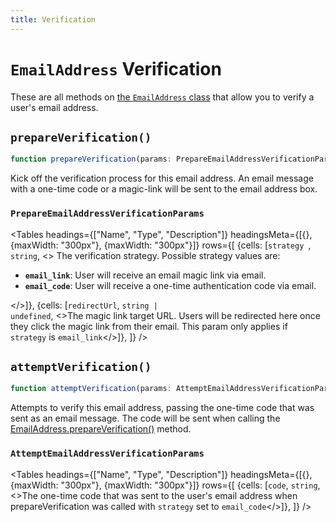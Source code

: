 ---
title: Verification
---



# `EmailAddress` Verification

These are all methods on [the `EmailAddress` class](/reference-js/email-address/email-address) that allow you to verify a user's email address.

## `prepareVerification()`

```typescript
function prepareVerification(params: PrepareEmailAddressVerificationParams): Promise<EmailAddress>;
```

Kick off the verification process for this email address. An email message with a one-time code or a magic-link will be sent to the email address box.

### `PrepareEmailAddressVerificationParams`

<Tables
  headings={["Name", "Type", "Description"]}
  headingsMeta={[{}, {maxWidth: "300px"}, {maxWidth: "300px"}]}
  rows={[
    {cells: [<code>strategy </code>, <code>string</code>, <>
    The verification strategy. Possible strategy values are:
    <ul>
    <li><strong><code>email_link</code></strong>:  User will receive an email magic link via email.</li>
    <li><strong><code>email_code</code></strong>: User will receive a one-time authentication code via email.</li>
    </ul>
    </>]},
    {cells: [<code>redirectUrl</code>, <code>string | undefined</code>, <>The magic link target URL. Users will be redirected here once they click the magic link from their email. This param only applies if <code>strategy</code> is <code>email_link</code></>]},
  ]}
/>

## `attemptVerification()`

```typescript
function attemptVerification(params: AttemptEmailAddressVerificationParams): Promise<EmailAddress>;
```

Attempts to verify this email address, passing the one-time code that was sent as an email message. The code will be sent when calling the [EmailAddress.prepareVerification()](#prepareverification) method.

### `AttemptEmailAddressVerificationParams`


<Tables
  headings={["Name", "Type", "Description"]}
  headingsMeta={[{}, {maxWidth: "300px"}, {maxWidth: "300px"}]}
  rows={[
    {cells: [<code>code</code>, <code>string</code>, <>The one-time code that was sent to the user's email address when prepareVerification was called with <code>strategy</code> set to <code>email_code</code></>]},
  ]}
/>
